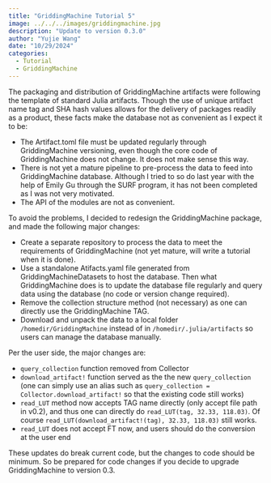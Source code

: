 ```yaml
---
title: "GriddingMachine Tutorial 5"
image: ../../../images/griddingmachine.jpg
description: "Update to version 0.3.0"
author: "Yujie Wang"
date: "10/29/2024"
categories:
  - Tutorial
  - GriddingMachine
---
```


The packaging and distribution of GriddingMachine artifacts were following the template of standard Julia artifacts. Though the use of unique artifact name tag and SHA hash values allows for the delivery of packages readily as a product, these facts make the database not as convenient as I expect it to be:

- The Artifact.toml file must be updated regularly through GriddingMachine versioning, even though the core code of GriddingMachine does not change. It does not make sense this way.
- There is not yet a mature pipeline to pre-process the data to feed into GriddingMachine database. Although I tried to so do last year with the help of Emily Gu through the SURF program, it has not been completed as I was not very motivated.
- The API of the modules are not as convenient.

To avoid the problems, I decided to redesign the GriddingMachine package, and made the following major changes:

- Create a separate repository to process the data to meet the requirements of GriddingMachine (not yet mature, will write a tutorial when it is done).
- Use a standalone Atifacts.yaml file generated from GriddingMachineDatasets to host the database. Then what GriddingMachine does is to update the database file regularly and query data using the database (no code or version change required).
- Remove the collection structure method (not necessary) as one can directly use the GriddingMachine TAG.
- Download and unpack the data to a local folder `/homedir/GriddingMachine` instead of in `/homedir/.julia/artifacts` so users can manage the database manually.

Per the user side, the major changes are:

- `query_collection` function removed from Collector
- `download_artifact!` function served as the the new `query_collection` (one can simply use an alias such as `query_collection = Collector.download_artifact!` so that the existing code still works)
- `read_LUT` method now accepts TAG name directly (only accept file path in v0.2), and thus one can directly do `read_LUT(tag, 32.33, 118.03)`. Of course `read_LUT(download_artifact!(tag), 32.33, 118.03)` still works.
- `read_LUT` does not accept FT now, and users should do the conversion at the user end

These updates do break current code, but the changes to code should be minimum. So be prepared for code changes if you decide to upgrade GriddingMachine to version 0.3.
